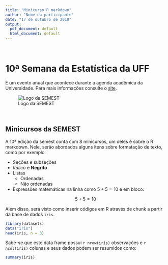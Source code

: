 ```yaml
---
title: "Minicurso R markdown"
author: "Nome do participante"
date: "17 de outubro de 2018"
output:
  pdf_document: default
  html_document: default
---
```


&nbsp;

# 10ª Semana da Estatística da UFF

É um evento anual que acontece durante a agenda acadêmica da Universidade. Para mais informações consulte o [site](http://www.semest.uff.br/).

![Logo da SEMEST](img/semest.jpg)

&nbsp;

## Minicursos da SEMEST

A 10ª edição da semest conta com 8 minicursos, um deles é sobre o R markdown. Nele, serão abordados alguns itens sobre formatação de texto, como por exemplo:

- Seções e subseções
- *Ítalico* e **Negrito**
- Listas
    - Ordenadas
    - Não ordenadas
- Expressões matemáticas na linha como $5 + 5 = 10$ e em bloco:

$$5+5=10$$

Além disso, será visto como inserir códigos em R através de chunk a partir da base de dados `iris`.

```r
library(datasets)
data("iris")
head(iris, n = 3)
```

Sabe-se que este data frame possui `r nrow(iris)` observações e `r ncol(iris)` colunas e seus dados podem ser resumidos como:

```r
summary(iris)
```


